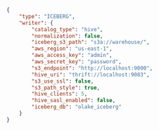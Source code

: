 ```json title="writer.json"
{
    "type": "ICEBERG",
    "writer": {
        "catalog_type": "hive",
        "normalization": false,
        "iceberg_s3_path": "s3a://warehouse/",
        "aws_region": "us-east-1",
        "aws_access_key": "admin",
        "aws_secret_key": "password",
        "s3_endpoint": "http://localhost:9000",
        "hive_uri": "thrift://localhost:9083",
        "s3_use_ssl": false,
        "s3_path_style": true,
        "hive_clients": 5,
        "hive_sasl_enabled": false,
        "iceberg_db": "olake_iceberg"
    }
}
```
